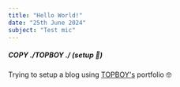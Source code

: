 ```yaml
---
title: "Hello World!"
date: "25th June 2024"
subject: "Test mic"
---
```


##### COPY ./TOPBOY ./   (setup 🤣)

Trying to setup a blog using [TOPBOY's](https://www.nkasante.com) portfolio 🤓
